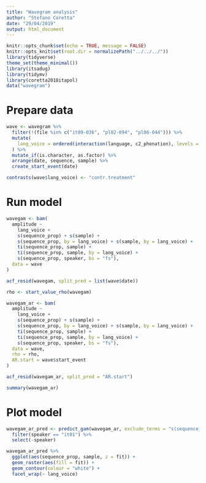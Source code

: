 ```yaml
---
title: "Wavegram analysis"
author: "Stefano Coretta"
date: "29/04/2019"
output: html_document
---
```


```r
knitr::opts_chunk$set(echo = TRUE, message = FALSE)
knitr::opts_knit$set(root.dir = normalizePath("../../../"))
library(tidyverse)
theme_set(theme_minimal())
library(itsadug)
library(tidymv)
library(coretta2018itapol)
data("wavegram")
```

# Prepare data

```r
wave <- wavegram %>%
  filter(!(file %in% c("it09-036", "pl02-094", "pl06-044"))) %>%
  mutate(
    lang_voice = ordered(interaction(language, c2_phonation), levels = c("Italian.voiceless", "Italian.voiced", "Polish.voiceless", "Polish.voiced"))
  ) %>%
  mutate_if(is.character, as.factor) %>%
  arrange(date, sequence, sample) %>%
  create_start_event(date)

contrasts(wave$lang_voice) <- "contr.treatment"
```

# Run model

```r
wavegam <- bam(
  amplitude ~
    lang_voice +
    s(sequence_prop) + s(sample) +
    s(sequence_prop, by = lang_voice) + s(sample, by = lang_voice) +
    ti(sequence_prop, sample) +
    ti(sequence_prop, sample, by = lang_voice) +
    s(sequence_prop, speaker, bs = "fs"),
  data = wave
)
```

```r
acf_resid(wavegam, split_pred = list(wave$date))
```

```r
rho <- start_value_rho(wavegam)

wavegam_ar <- bam(
  amplitude ~
    lang_voice +
    s(sequence_prop) + s(sample) +
    s(sequence_prop, by = lang_voice) + s(sample, by = lang_voice) +
    ti(sequence_prop, sample) +
    ti(sequence_prop, sample, by = lang_voice) +
    s(sequence_prop, speaker, bs = "fs"),
  data = wave,
  rho = rho,
  AR.start = wave$start_event
)
```

```r
acf_resid(wavegam_ar, split_pred = "AR.start")
```

```r
summary(wavegam_ar)
```

# Plot model

```r
wavegam_ar_pred <- predict_gam(wavegam_ar, exclude_terms = "s(sequence_prop,speaker)") %>%
  filter(speaker == "it01") %>%
  select(-speaker)
```

```r
wavegam_ar_pred %>%
  ggplot(aes(sequence_prop, sample, z = fit)) +
  geom_raster(aes(fill = fit)) +
  geom_contour(colour = "white") +
  facet_wrap(~ lang_voice)
```

